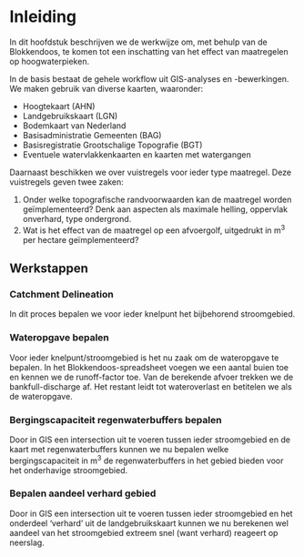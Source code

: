 # Inleiding

In dit hoofdstuk beschrijven we de werkwijze om, met behulp van de Blokkendoos, te komen tot een inschatting van het effect van maatregelen op hoogwaterpieken.

In de basis bestaat de gehele workflow uit GIS-analyses en -bewerkingen. We maken gebruik van diverse kaarten, waaronder:

- Hoogtekaart (AHN)
- Landgebruikskaart (LGN)
- Bodemkaart van Nederland
- Basisadministratie Gemeenten (BAG)
- Basisregistratie Grootschalige Topografie (BGT)
- Eventuele watervlakkenkaarten en kaarten met watergangen

Daarnaast beschikken we over vuistregels voor ieder type maatregel. Deze vuistregels geven twee zaken:

1. Onder welke topografische randvoorwaarden kan de maatregel worden geïmplementeerd? Denk aan aspecten als maximale helling, oppervlak onverhard, type ondergrond.
2. Wat is het effect van de maatregel op een afvoergolf, uitgedrukt in m^3^ per hectare geïmplementeerd?

## Werkstappen

### Catchment Delineation
In dit proces bepalen we voor ieder knelpunt het bijbehorend stroomgebied. 

### Wateropgave bepalen
Voor ieder knelpunt/stroomgebied is het nu zaak om de wateropgave te bepalen. In het Blokkendoos-spreadsheet voegen we een aantal buien toe en kennen we de runoff-factor toe. Van de berekende afvoer trekken we de bankfull-discharge af. Het restant leidt tot wateroverlast en betitelen we als de wateropgave.

### Bergingscapaciteit regenwaterbuffers bepalen
Door in GIS een intersection uit te voeren tussen ieder stroomgebied en de kaart met regenwaterbuffers kunnen we nu bepalen welke bergingscapaciteit in m^3^ de regenwaterbuffers in het gebied bieden voor het onderhavige stroomgebied.

### Bepalen aandeel verhard gebied
Door in GIS een intersection uit te voeren tussen ieder stroomgebied en het onderdeel 'verhard' uit de landgebruikskaart kunnen we nu berekenen wel aandeel van het stroomgebied extreem snel (want verhard) reageert op neerslag.

